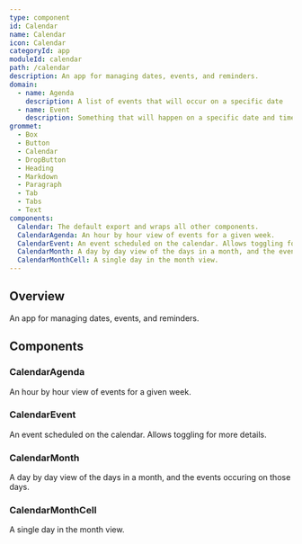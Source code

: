 ```yaml
---
type: component
id: Calendar
name: Calendar
icon: Calendar
categoryId: app
moduleId: calendar
path: /calendar
description: An app for managing dates, events, and reminders.
domain:
  - name: Agenda
    description: A list of events that will occur on a specific date
  - name: Event
    description: Something that will happen on a specific date and time
grommet:
  - Box
  - Button
  - Calendar
  - DropButton
  - Heading
  - Markdown
  - Paragraph
  - Tab
  - Tabs
  - Text
components:
  Calendar: The default export and wraps all other components.
  CalendarAgenda: An hour by hour view of events for a given week.
  CalendarEvent: An event scheduled on the calendar. Allows toggling for more details.
  CalendarMonth: A day by day view of the days in a month, and the events occuring on those days.
  CalendarMonthCell: A single day in the month view.
---
```


## Overview

An app for managing dates, events, and reminders.

## Components

### CalendarAgenda

An hour by hour view of events for a given week.

### CalendarEvent

An event scheduled on the calendar. Allows toggling for more details.

### CalendarMonth

A day by day view of the days in a month, and the events occuring on those days.

### CalendarMonthCell

A single day in the month view.
